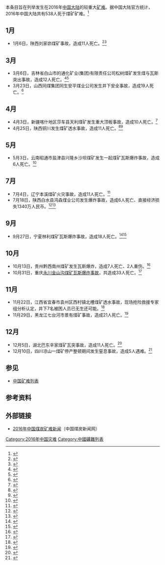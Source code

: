 本条目旨在列举发生在2016年[[中国大陆|中国大陆]]的较重大[[矿难|矿难]]。据中国大陆官方统计，2016年中国大陆共有538人死于煤矿矿难。<ref name=":3">{{Cite journal|title=中国煤矿安全治理: 被忽视的成功经验|author=聂辉华，李靖，方明月|url=http://www.niehuihua.com/uploads/soft/200824/1-200R41S956.pdf|journal=《经济社会体制比较》|issue=4|doi=|others=|year=2020年|volume=|page=|pmid=|archiveurl=https://web.archive.org/web/20201224052313/http://www.niehuihua.com/uploads/soft/200824/1-200R41S956.pdf|archivedate=2020-12-24|deadurl=no|access-date=2020-12-24}}</ref>

== 1月 ==

* 1月6日，陕西刘家峁煤矿事故，造成11人死亡。<ref>{{Cite web|title=陕西刘家峁煤矿事故11名被困人员全部遇难|url=http://news.sina.com.cn/o/2016-01-07/doc-ifxnkeru4740607.shtml|accessdate=2020-12-24|author=|date=|format=|work=|publisher=新浪|language=}}</ref><ref>{{Cite web|title=陕西神木煤矿事故被困11人已全部遇难|url=http://www.chinanews.com/sh/2016/01-07/7706284.shtml|accessdate=2020-12-24|author=|date=|format=|work=|publisher=中国新闻网|language=|archive-date=2016-12-13|archive-url=https://web.archive.org/web/20161213112327/http://www.chinanews.com/sh/2016/01-07/7706284.shtml|dead-url=no}}</ref>

== 3月 ==

* 3月6日，吉林省白山市的通化矿业(集团)有限责任公司松树煤矿发生煤与瓦斯突出事故，造成12人死亡。<ref>{{Cite web|title=吉林一煤矿发生煤与瓦斯突出事故 已致12人遇难|url=http://www.chinanews.com/sh/2016/03-07/7786348.shtml|accessdate=2020-12-24|author=|date=|format=|work=|publisher=中新网|language=}}</ref><ref>{{Cite web|title=吉林一煤矿发生煤与瓦斯突出事故致12人遇难|url=https://www.guancha.cn/local/2016_03_07_353130.shtml|accessdate=2020-12-24|author=|date=|format=|work=|publisher=观察者网|language=}}</ref>
*3月23日，山西同煤集团同生安平煤业公司发生井下安全事故，造成19人死亡。<ref>{{Cite web|title=山西同煤集团同生安平煤业公司发生井下安全事故 19名矿工遇难|url=http://www.gov.cn/xinwen/2016-03/24/content_5057034.htm|accessdate=2020-12-24|author=|date=|format=|work=|publisher=中国政府网|language=}}</ref>

== 4月 ==

* 4月3日，新疆喀什地区莎车县天利煤矿发生重大顶板事故，造成10人死亡。<ref>{{Cite web|title=安监总局通报新疆天利煤矿“４·３”重大顶板事故|url=http://www.xinhuanet.com/politics/2016-04/13/c_1118613965.htm|accessdate=2020-12-24|author=|date=|format=|work=|publisher=新华网|language=}}</ref>
* 4月25日，陕西铜川发生煤矿透水事故，造成11人死亡。<ref>{{Cite web|title=陕西铜川煤矿透水事故:11名被困矿工全部遇难|url=http://www.sohu.com/a/74176120_123753|accessdate=2020-12-24|author=|date=|format=|work=|publisher=搜狐|language=en}}</ref><ref>{{Cite web|title=陕西铜川煤矿透水事故11名被困矿工全部遇难|url=https://china.huanqiu.com/article/9CaKrnJVh5R|accessdate=2020-12-24|author=|date=|format=|work=|publisher=环球网|language=}}</ref>

== 5月 ==

* 5月3日，云南昭通市盐津县兴隆乡沙坝煤矿发生一起煤矿瓦斯爆炸事故，造成6人死亡。<ref>{{Cite web|title=云南盐津发生一起煤矿瓦斯爆炸事故 致6人死亡|url=http://m.news.cntv.cn/2016/05/04/ARTIY4ecSDqt2Wc4yqEeC63A160504.shtml|accessdate=2020-12-24|author=|date=|format=|work=|publisher=央视网|language=}}</ref>

== 7月 ==

* 7月4日，辽宁本溪煤矿火灾事故，造成11人死亡。<ref>{{Cite web|title=本溪煤矿火灾已致11死|url=http://www.bjnews.com.cn/news/2016/07/09/409397.html|accessdate=2020-12-24|author=|date=|format=|work=|publisher=新京报|language=}}</ref>
* 7月18日，陕西白水县鸿森煤业公司发生爆炸事故，造成6人死亡、直接经济损失1340万人民币。<ref>{{Cite web|title=陕西省白水县一煤业公司发生爆炸事故 致6人遇难|url=http://www.chinanews.com/sh/2016/07-19/7944961.shtml|accessdate=2020-12-24|author=|date=|format=|work=|publisher=中新网|language=|archive-date=2020-08-10|archive-url=https://web.archive.org/web/20200810224554/http://www.chinanews.com/sh/2016/07-19/7944961.shtml|dead-url=no}}</ref><ref>{{Cite web|title=陕西致6人遇难煤矿爆炸事故县长县委书记被追责|url=https://news.china.com/domesticgd/10000159/20161011/23738529.html|accessdate=2020-12-24|author=|date=|format=|work=|publisher=中华网|language=|archive-date=2017-04-09|archive-url=https://web.archive.org/web/20170409050158/http://news.china.com/domesticgd/10000159/20161011/23738529.html|dead-url=no}}</ref>

== 9月 ==

* 9月27日，宁夏林利煤矿瓦斯爆炸事故，造成18人死亡。<ref>{{Cite web|title=宁夏煤矿瓦斯爆炸18人遇难2人被困 或因违规开采|url=http://china.cnr.cn/yaowen/20160929/t20160929_523168444.shtml|accessdate=2020-12-24|author=|date=|format=|work=|publisher=央广网|language=|archive-date=2016-11-11|archive-url=https://web.archive.org/web/20161111173443/http://china.cnr.cn/yaowen/20160929/t20160929_523168444.shtml|dead-url=no}}</ref><ref>{{Cite web|title=宁夏林利煤矿瓦斯爆炸事故致18人遇难 4人被查|url=http://news.sina.com.cn/c/nd/2017-05-08/doc-ifyeychk7134221.shtml|accessdate=2020-12-24|author=|date=2017-05-08|last=|format=|work=|publisher=新浪|language=}}</ref>

== 10月 ==

* 10月13日，贵州黔西南州煤矿发生瓦斯爆炸，造成7人死亡、2人重伤。<ref>{{Cite web|title=贵州黔西南州贞丰荣胜煤矿13日瓦斯爆炸，7人死亡2人重伤|url=https://www.thepaper.cn/newsDetail_forward_1543677|accessdate=2020-12-24|author=|date=|format=|work=|publisher=澎湃新闻|language=}}</ref>
*10月31日，重庆[[2016年10月永川金山沟煤矿瓦斯爆炸事故|永川金山沟煤矿瓦斯爆炸事故]]，共造成33人死亡。<ref>{{Cite web|title=重庆金山沟煤矿瓦斯爆炸事故搜救结束 33人全部遇难|url=http://www.chinanews.com/sh/2016/11-02/8050675.shtml|accessdate=2020-12-24|author=|date=|format=|work=|publisher=[[中国新闻网|中国新闻网]]|language=|archive-date=2017-03-13|archive-url=https://web.archive.org/web/20170313234938/http://www.chinanews.com/sh/2016/11-02/8050675.shtml|dead-url=no}}</ref>

== 11月 ==

* 11月22日，江西省宜春市袁州区西村镇北槽煤矿透水事故，现场抢险救援专家组分析认定，井下7名被困人员已无生还可能。<ref>{{Cite web|title=江西宜春透水煤矿7名被困矿工已无生还可能|url=http://www.xinhuanet.com/politics/2016-11/29/c_129383766.htm|accessdate=2020-12-24|author=|date=|format=|work=|publisher=新华网|language=}}</ref>
* 11月29日，黑龙江七台河市景有煤矿事故，造成21人死亡。<ref>{{Cite web|title=七台河市“11·29”煤矿事故已发现21人遇难1人被困|url=http://www.gov.cn/xinwen/2016-12/03/content_5142593.htm|accessdate=2020-12-24|author=|date=|format=|work=|publisher=中国政府网|language=}}</ref>

== 12月 ==

* 12月5日，湖北巴东辛家煤矿瓦突事故，造成11人死亡。<ref>{{Cite web|title=湖北巴东辛家煤矿瓦突事故被困11名矿工全部遇难|url=http://www.gov.cn/xinwen/2016-12/08/content_5144857.htm|accessdate=2020-12-24|author=|date=|format=|work=|publisher=中国政府网|language=}}</ref>
* 12月10日，四川凉山一煤矿停产整顿期间发生窒息事故，造成5人遇难。<ref>{{Cite web|title=四川凉山一煤矿停产整顿期间发生窒息事故 5人遇难|url=http://www.chinanews.com/sh/2016/12-11/8090546.shtml|accessdate=2020-12-24|author=|date=|format=|work=|publisher=中新网|language=|archive-date=2016-12-17|archive-url=https://web.archive.org/web/20161217065048/http://www.chinanews.com/sh/2016/12-11/8090546.shtml|dead-url=no}}</ref>

== 参见 ==

* [[中国矿难列表|中国矿难列表]]

== 参考资料 ==
{{reflist|2}}

== 外部链接 ==

* [http://www.cwestc.com/MroeNews.aspx?gd=34&page=6 2016年中国煤炭矿难新闻]{{Wayback|url=http://www.cwestc.com/MroeNews.aspx?gd=34&page=6 |date=20170311201145 }}（中国煤炭新闻网）

{{中国矿难}}

[[Category:2016年中国灾难|Category:2016年中国灾难]]
[[Category:中國礦難列表|Category:中國礦難列表]]